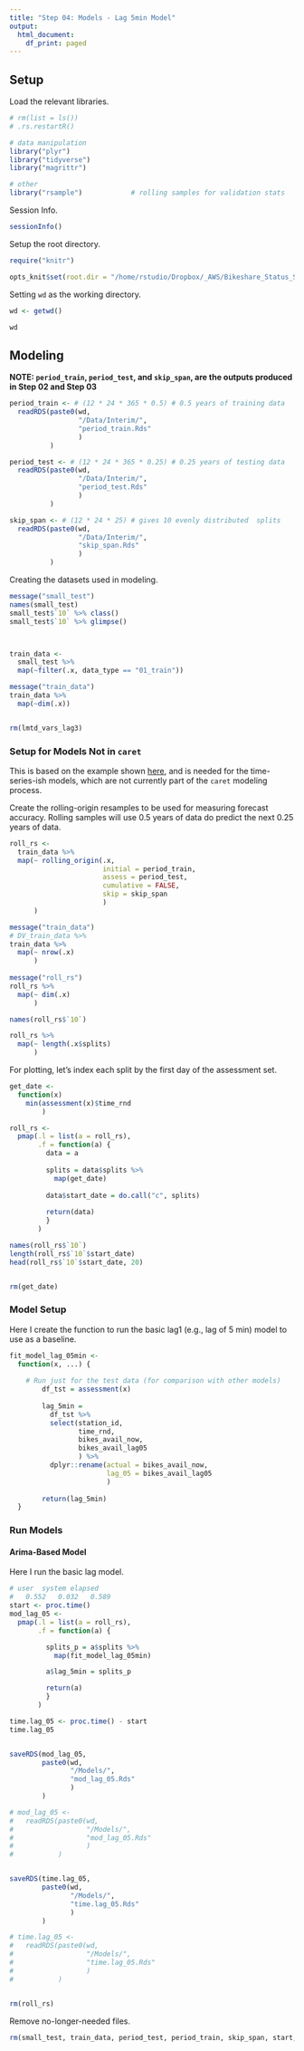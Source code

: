 ```yaml
---
title: "Step 04: Models - Lag 5min Model"
output:
  html_document:
    df_print: paged
---
```

  
## Setup    
  Load the relevant libraries.
```r

# rm(list = ls())
# .rs.restartR()

# data manipulation
library("plyr")
library("tidyverse")
library("magrittr")

# other
library("rsample")            # rolling samples for validation stats

```
  
    
  Session Info.
```r

sessionInfo()

```
  
    
  Setup the root directory.
```r

require("knitr")

opts_knit$set(root.dir = "/home/rstudio/Dropbox/_AWS/Bikeshare_Status_SF/")

```
  
    
  Setting `wd` as the working directory.
```r

wd <- getwd()

wd

```


## Modeling

**NOTE: `period_train`, `period_test`, and `skip_span`, are the outputs produced in Step 02 and Step 03**
```r

period_train <- # (12 * 24 * 365 * 0.5) # 0.5 years of training data
  readRDS(paste0(wd,
                 "/Data/Interim/",
                 "period_train.Rds"
                 )
          )

period_test <- # (12 * 24 * 365 * 0.25) # 0.25 years of testing data
  readRDS(paste0(wd,
                 "/Data/Interim/",
                 "period_test.Rds"
                 )
          )

skip_span <- # (12 * 24 * 25) # gives 10 evenly distributed  splits
  readRDS(paste0(wd,
                 "/Data/Interim/",
                 "skip_span.Rds"
                 )
          )

```  
  
    
  Creating the datasets used in modeling.
```r

message("small_test")
names(small_test)
small_test$`10` %>% class()
small_test$`10` %>% glimpse()



train_data <-
  small_test %>% 
  map(~filter(.x, data_type == "01_train"))

message("train_data")
train_data %>% 
  map(~dim(.x))


rm(lmtd_vars_lag3)

```


### Setup for Models Not in `caret` 
  
  This is based on the example shown [here](https://topepo.github.io/rsample/articles/Applications/Time_Series.html), and is needed for the time-series-ish models, which are not currently part of the `caret` modeling process.
    
  Create the rolling-origin resamples to be used for measuring forecast accuracy. Rolling samples will use 0.5 years of data do predict the next 0.25 years of data.  
```r

roll_rs <-
  train_data %>% 
  map(~ rolling_origin(.x,
                       initial = period_train,
                       assess = period_test,
                       cumulative = FALSE,
                       skip = skip_span
                       )
      )

message("train_data")
# DV_train_data %>% 
train_data %>% 
  map(~ nrow(.x)
      )
  
message("roll_rs")
roll_rs %>% 
  map(~ dim(.x)
      )

names(roll_rs$`10`)

roll_rs %>% 
  map(~ length(.x$splits)
      )

```
  
    
  For plotting, let’s index each split by the first day of the assessment set.
```r

get_date <-
  function(x)
    min(assessment(x)$time_rnd
        )

roll_rs <-
  pmap(.l = list(a = roll_rs),
       .f = function(a) {
         data = a
         
         splits = data$splits %>% 
           map(get_date)
         
         data$start_date = do.call("c", splits)
         
         return(data)
         }
       )

names(roll_rs$`10`)
length(roll_rs$`10`$start_date)
head(roll_rs$`10`$start_date, 20)


rm(get_date)

```


### Model Setup
  
  Here I create the function to run the basic lag1 (e.g., lag of 5 min) model to use as a baseline.
```r

fit_model_lag_05min <-
  function(x, ...) {
    
    # Run just for the test data (for comparison with other models)
        df_tst = assessment(x)
        
        lag_5min =
          df_tst %>% 
          select(station_id,
                 time_rnd,
                 bikes_avail_now,
                 bikes_avail_lag05
                 ) %>% 
          dplyr::rename(actual = bikes_avail_now,
                        lag_05 = bikes_avail_lag05
                        )
    
        return(lag_5min)
  }

```


### Run Models

#### Arima-Based Model  
  
    
  Here I run the basic lag model.
```r

# user  system elapsed 
#   0.552   0.032   0.589 
start <- proc.time()
mod_lag_05 <-
  pmap(.l = list(a = roll_rs),
       .f = function(a) {

         splits_p = a$splits %>%
           map(fit_model_lag_05min)

         a$lag_5min = splits_p

         return(a)
         }
       )

time.lag_05 <- proc.time() - start
time.lag_05


saveRDS(mod_lag_05,
        paste0(wd,
               "/Models/",
               "mod_lag_05.Rds"
               )
        )

# mod_lag_05 <-
#   readRDS(paste0(wd,
#                  "/Models/",
#                  "mod_lag_05.Rds"
#                  )
#           )


saveRDS(time.lag_05,
        paste0(wd,
               "/Models/",
               "time.lag_05.Rds"
               )
        )

# time.lag_05 <-
#   readRDS(paste0(wd,
#                  "/Models/",
#                  "time.lag_05.Rds"
#                  )
#           )


rm(roll_rs)

```
  
    
  Remove no-longer-needed files.
```r

rm(small_test, train_data, period_test, period_train, skip_span, start, fit_model_lag_05min)

```


